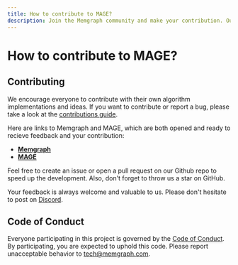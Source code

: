 ```yaml
---
title: How to contribute to MAGE?
description: Join the Memgraph community and make your contribution. Our documentation page provides insights and instructions on how you can contribute to the further development of Memgraph as a leading graph computing solution.
---
```



# How to contribute to MAGE?

## Contributing

We encourage everyone to contribute with their own algorithm implementations and
ideas. If you want to contribute or report a bug, please take a look at the
[contributions
guide](https://github.com/memgraph/mage/blob/main/CONTRIBUTING.md).

Here are links to Memgraph and MAGE, which are both opened and ready to recieve feedback
and your contribution:

- [**Memgraph**](https://github.com/memgraph/memgraph)
- [**MAGE**](https://github.com/memgraph/mage)

Feel free to create an issue or open a pull request on our Github
repo to speed up the development.
Also, don't forget to throw us a star on GitHub.

Your feedback is always welcome and valuable to us. Please don't hesitate to
post on [Discord](https://www.discord.gg/memgraph).

## Code of Conduct

Everyone participating in this project is governed by the [Code of
Conduct](https://github.com/memgraph/mage/blob/main/CODE_OF_CONDUCT.md). By
participating, you are expected to uphold this code. Please report unacceptable
behavior to tech@memgraph.com.